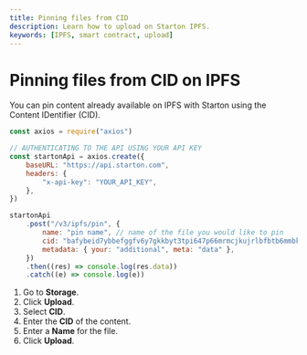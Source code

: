 ```yaml
---
title: Pinning files from CID
description: Learn how to upload on Starton IPFS.
keywords: [IPFS, smart contract, upload]
---
```



# Pinning files from CID on IPFS

You can pin content already available on IPFS with Starton using the Content IDentifier (CID).

<Tabs>
<TabItem value="code" label="From Code">

```js showLineNumbers
const axios = require("axios")

// AUTHENTICATING TO THE API USING YOUR API KEY
const startonApi = axios.create({
	baseURL: "https://api.starton.com",
	headers: {
		"x-api-key": "YOUR_API_KEY",
	},
})

startonApi
	.post("/v3/ipfs/pin", {
		name: "pin name", // name of the file you would like to pin
		cid: "bafybeid7ybbefggfv6y7gkkbyt3tpi647p66mrmcjkujrlbfbtb6mmbklq", // cid of the file you would like to pin
		metadata: { your: "additional", meta: "data" },
	})
	.then((res) => console.log(res.data))
	.catch((e) => console.log(e))
```

</TabItem>
<TabItem value="dashboard" label="From Webapp">

1. Go to **Storage**.
1. Click **Upload**.
1. Select **CID**.
1. Enter the **CID** of the content.
1. Enter a **Name** for the file.
1. Click **Upload**.

</TabItem>
</Tabs>
